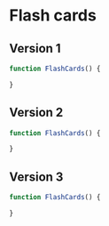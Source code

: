 ---
---

# Flash cards

## Version 1

```jsx
function FlashCards() {

}
```

<FlashCardsV1 />

## Version 2

```jsx
function FlashCards() {

}
```

<FlashCardsV2 />

## Version 3

```jsx
function FlashCards() {

}
```

<FlashCardsV3 />
